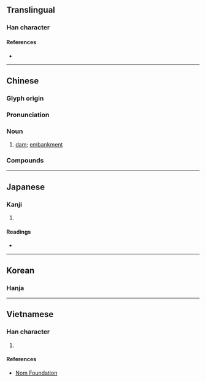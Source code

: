 {{character info/new}}
{{also|坝}}
==Translingual==

===Han character===
{{Han char|rn=32|rad=土|as=21|sn=24|four=41127|canj=GMBB|ids=⿰土霸}}

====References====
* {{Han ref|kx=0242.330|dkj=05630|dj=0482.310|hdz=10502.250|uh=58E9|ud=22761|bh=C5F2|bd=50674}}

----

==Chinese==
{{zh-forms|s=坝|alt=垻}}

===Glyph origin===
{{Han etym}}

===Pronunciation===
{{zh-pron
|m=bà
|c=baa3
|h=pfs=pa
|md=bá
|mn=pà
|mn-t=ba3
|w=2po
|mc=y
|oc=y
|cat=n
}}

===Noun===
{{zh-noun}}

# [[dam]]; [[embankment]]

===Compounds===
{{zh-der|河壩|壩田|作壩|坑壩|沙壩||壩工|丁壩|壩臺|坪壩|壩子|壩址|堤壩|壩基|攔洪壩|水壩|攔河壩|攔沙壩|連拱壩|重力壩}}

----

==Japanese==

===Kanji===
{{ja-kanji|grade=|rs=土21}}

# {{defn|lang=ja|sort=土21}}

====Readings====
* {{ja-readings|on=[[は]] (ha), [[へ]] (he)|kun=[[るせき]] (ruseki)}}

----

==Korean==

===Hanja===
{{ko-hanja|hangeul=파|rv=pa|mr=p'a}}

----

==Vietnamese==

===Han character===
{{vi-hantu|[[bá]]|rs=土21}}

# {{defn|lang=vi|sort=土21}}

====References====
* [http://nomfoundation.org/common/nom_details.php?codepoint=58e9 Nom Foundation]